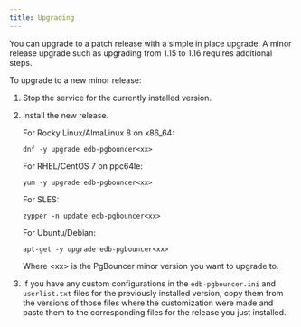 ```yaml
---
title: Upgrading
---
```


You can upgrade to a patch release with a simple in place upgrade. A minor release upgrade such as upgrading from 1.15 to 1.16 requires additional steps.

To upgrade to a new minor release:

1. Stop the service for the currently installed version.
2. Install the new release.

   For Rocky Linux/AlmaLinux 8 on x86_64:
   ```
   dnf -y upgrade edb-pgbouncer<xx>
   ```

   For RHEL/CentOS 7 on ppc64le:
   ```
   yum -y upgrade edb-pgbouncer<xx>
   ```
   
   For SLES:
   ```
   zypper -n update edb-pgbouncer<xx>
   ```

   For Ubuntu/Debian:
   ``` 
   apt-get -y upgrade edb-pgbouncer<xx>
   ```

   Where &lt;xx> is the PgBouncer minor version you want to upgrade to.

3. If you have any custom configurations in the `edb-pgbouncer.ini` and `userlist.txt` files for the previously installed version, copy them from the versions of those files where the customization were made and paste them to the corresponding files for the release you just installed.

